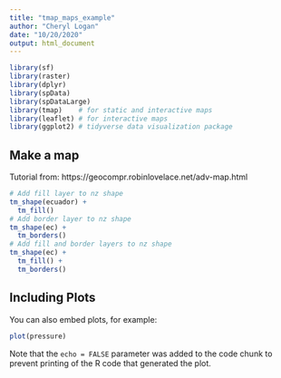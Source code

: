 ```yaml
---
title: "tmap_maps_example"
author: "Cheryl Logan"
date: "10/20/2020"
output: html_document
---
```


```r
library(sf)
library(raster)
library(dplyr)
library(spData)
library(spDataLarge)
library(tmap)    # for static and interactive maps
library(leaflet) # for interactive maps
library(ggplot2) # tidyverse data visualization package
```

## Make a map

Tutorial from:
https://geocompr.robinlovelace.net/adv-map.html


```r
# Add fill layer to nz shape
tm_shape(ecuador) +
  tm_fill() 
# Add border layer to nz shape
tm_shape(ec) +
  tm_borders() 
# Add fill and border layers to nz shape
tm_shape(ec) +
  tm_fill() +
  tm_borders() 
```

## Including Plots

You can also embed plots, for example:

```r
plot(pressure)
```

Note that the `echo = FALSE` parameter was added to the code chunk to prevent printing of the R code that generated the plot.
